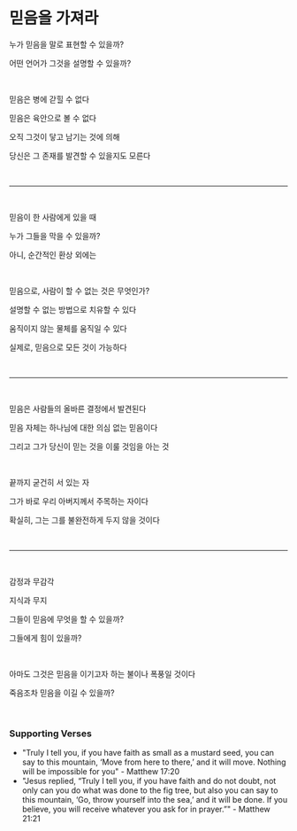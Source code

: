 # 믿음을 가져라

누가 믿음을 말로 표현할 수 있을까?

어떤 언어가 그것을 설명할 수 있을까?

<br />

믿음은 병에 갇힐 수 없다

믿음은 육안으로 볼 수 없다

오직 그것이 닿고 남기는 것에 의해

당신은 그 존재를 발견할 수 있을지도 모른다

<br />

---

<br />

믿음이 한 사람에게 있을 때

누가 그들을 막을 수 있을까?

아니, 순간적인 환상 외에는

<p></p>

<br />

믿음으로, 사람이 할 수 없는 것은 무엇인가?

설명할 수 없는 방법으로 치유할 수 있다

움직이지 않는 물체를 움직일 수 있다

실제로, 믿음으로 모든 것이 가능하다

<br />

---

<br />

믿음은 사람들의 올바른 결정에서 발견된다

믿음 자체는 하나님에 대한 의심 없는 믿음이다

그리고 그가 당신이 믿는 것을 이룰 것임을 아는 것

<p></p>

<br />

끝까지 굳건히 서 있는 자

그가 바로 우리 아버지께서 주목하는 자이다

확실히, 그는 그를 불완전하게 두지 않을 것이다

<p></p>

<br />

---

<br />

감정과 무감각

지식과 무지

그들이 믿음에 무엇을 할 수 있을까?

그들에게 힘이 있을까?

<br />

아마도 그것은 믿음을 이기고자 하는 불이나 폭풍일 것이다

죽음조차 믿음을 이길 수 있을까?

<p></p>

<br />

### Supporting Verses

- "Truly I tell you, if you have faith as small as a mustard seed, you can say to this mountain, ‘Move from here to there,’ and it will move. Nothing will be impossible for you" - Matthew 17:20
- "Jesus replied, “Truly I tell you, if you have faith and do not doubt, not only can you do what was done to the fig tree, but also you can say to this mountain, ‘Go, throw yourself into the sea,’ and it will be done. If you believe, you will receive whatever you ask for in prayer.”" - Matthew 21:21
